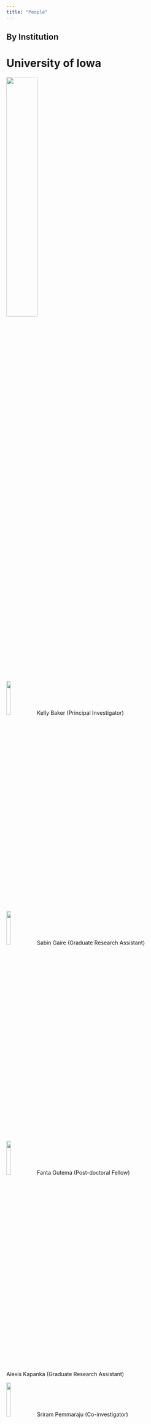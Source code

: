 ```yaml
---
title: "People"
---
```


::: {.panel-tabset}

## By Institution


# University of Iowa

<!-- [![](img/Block-IOWA-Black-TM.png)](https://uiowa.edu/) -->
<!-- [![](img/Block IOWA BLACK.png)](https://uiowa.edu/) -->
<!-- [![](img/Block IOWA BLACK-TM.png)](https://uiowa.edu/) -->
[![](img/Block IOWA GOLD-CMYK.png){width=40% fig-align="left"}](https://uiowa.edu/)
<!-- [![](img/Block IOWA GOLD-CMYK-TM.png)](https://uiowa.edu/) -->
<!-- [![](img/Block IOWA GOLD-ffcd00.png)](https://uiowa.edu/) -->
<!-- [![](img/Block IOWA GOLD-ffcd00-TM.png)](https://uiowa.edu/) -->
<!-- [![](img/Block IOWA GOLD-ffcd00-TM.png)](https://uiowa.edu/) -->
<!-- [![](img/Block-IOWA-GOLD-ffcd00-TM.png)](https://uiowa.edu/) -->


![](img/mugshots/kelly_baker.jpg){fig-align="left" width=15%} Kelly Baker (Principal Investigator)

![](img/mugshots/sabin_gaire.png){fig-align="left" width=15%} Sabin Gaire (Graduate Research Assistant)

![](img/mugshots/fanta_gutema.jpg){fig-align="left" width=15%} Fanta Gutema (Post-doctoral Fellow)

<!-- ![](img/mugshots/){fig-align="left" width=15%} --> Alexis Kapanka (Graduate Research Assistant)

![](img/mugshots/sriram_pemmaraju.jpg){fig-align="left" width=15%} Sriram Pemmaraju (Co-investigator)

![](img/mugshots/dan_sewell.jpg){fig-align="left" width=15%} Daniel Sewell (Principal Investigator)

![](img/mugshots/luis_torres.jpg){fig-align="left" width=15%} Luis Torres (Graduate Research Assistant)

![](img/mugshots/gabriele_villarini.jpg){fig-align="left" width=15%} Gabriele Villarini (Co-investigator)


# African Population and Health Research Center

[![](img/aphrc_logo2-trimmed.jpg){width=40% fig-align="left"}](https://aphrc.org/)

![](img/mugshots/john_agira.jpg){fig-align="left" width=15%} John Agira (Laboratory Assistant)

![](img/mugshots/christine_amondi.jpg){fig-align="left" width=15%} Christine Amondi (Laboratory Assistant)

![](img/mugshots/phylis_busienei.jpg){fig-align="left" width=15%} Phylis Busienei (Study Coordinator)

![](img/mugshots/blessing_mberu.jpg){fig-align="left" width=15%} Blessing Mberu (Co-investigator)

![](img/mugshots/bonphace_okoth.jpg){fig-align="left" width=15%} Bonphace Okoth (Laboratory Assistant)

![](img/mugshots/sheillah_simiyu.jpg){fig-align="left" width=15%} Sheillah Simiyu (Co-investigator)

<!-- ![](img/mugshots/){fig-align="left" width=15%} --> Innocent Tumwebaz (Project Manager)

![](img/mugshots/abdhalah_ziraba.jpg){fig-align="left" width=15%} Abdhalah Ziraba (Co-investigator)


# Maseno University

[![](img/Maseno-logo_v5-trimmed.png){fig-align="left" width=40%}](https://www.maseno.ac.ke/)

![](img/mugshots/collins_ouma.jpg){fig-align="left" width=15%} Collins Ouma (Co-investigator)




## By domain

# Microbiology and Epidemioloy

![](img/micro_epi_icon-from_public_domain.jpg){fig-align="left" width=40%}

![](img/mugshots/john_agira.jpg){fig-align="left" width=15%} John Agira (Laboratory Assistant)

![](img/mugshots/christine_amondi.jpg){fig-align="left" width=15%} Christine Amondi (Laboratory Assistant)

![](img/mugshots/kelly_baker.jpg){fig-align="left" width=15%} Kelly Baker (Principal Investigator)

![](img/mugshots/fanta_gutema.jpg){fig-align="left" width=15%} Fanta Gutema (Post-doctoral Fellow)

<!--![](img/mugshots/){fig-align="left" width=15%}--> Alexis Kapanka (Graduate Research Assistant)

![](img/mugshots/bonphace_okoth.jpg){fig-align="left" width=15%} Bonphace Okoth (Laboratory Assistant)

![](img/mugshots/collins_ouma.jpg){fig-align="left" width=15%} Collins Ouma (Co-investigator)

![](img/mugshots/abdhalah_ziraba.jpg){fig-align="left" width=15%} Abdhalah Ziraba (Co-investigator)


# Statistics and Computer Science

![](img/stat_cs_icon-from_stable_diffusion.jpg){fig-align="left" width=40%}

![](img/mugshots/sabin_gaire.png){fig-align="left" width=15%} Sabin Gaire (Graduate Research Assistant)

![](img/mugshots/sriram_pemmaraju.jpg){fig-align="left" width=15%} Sriram Pemmaraju (Co-investigator)

![](img/mugshots/dan_sewell.jpg){fig-align="left" width=15%} Daniel Sewell (Principal Investigator)


# Community and Behavioral Science

![](img/comm_beh_icon-from_public_domain.jpg){fig-align="left" width=40%}

![](img/mugshots/phylis_busienei.jpg){fig-align="left" width=15%} Phylis Busienei (Study Coordinator)

![](img/mugshots/sheillah_simiyu.jpg){fig-align="left" width=15%} Sheillah Simiyu (Co-investigator)

<!--![](img/mugshots/){fig-align="left" width=15%}--> Innocent Tumwebaz (Project Manager)



# Demography and Urban Policy

![](img/kibera.jpg){fig-align="left" width=40%}

![](img/mugshots/blessing_mberu.jpg){fig-align="left" width=15%} Blessing Mberu (Co-investigator)


# Climate Science

![](img/climate_science_icon-from_public_domain.jpg){fig-align="left" width=40%}

![](img/mugshots/luis_torres.jpg){fig-align="left" width=15%} Luis Torres (Graduate Research Assistant)

![](img/mugshots/gabriele_villarini.jpg){fig-align="left" width=15%} Gabriele Villarini (Co-investigator)



:::


